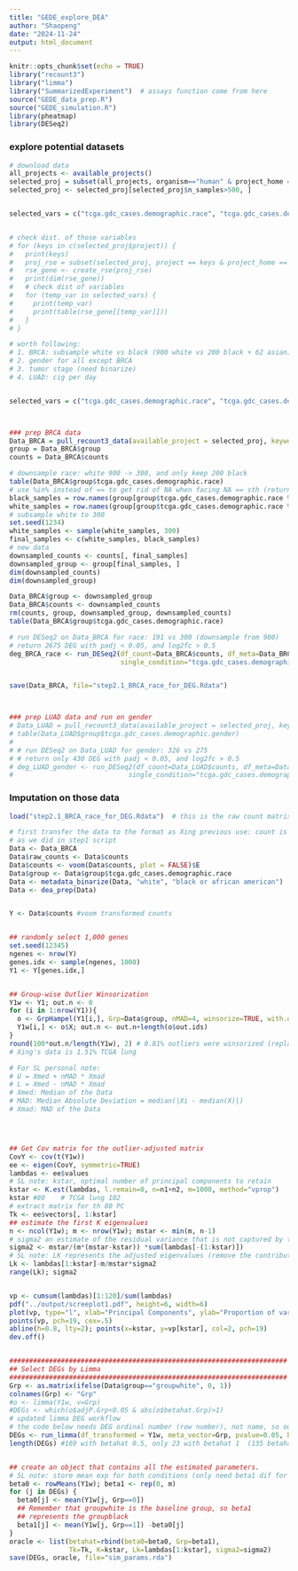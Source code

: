 ```yaml
---
title: "GEDE_explore_DEA"
author: "Shaopeng"
date: "2024-11-24"
output: html_document
---
```


```r
knitr::opts_chunk$set(echo = TRUE)
library("recount3")
library("limma")
library("SummarizedExperiment")  # assays function come from here
source("GEDE_data_prep.R")
source("GEDE_simulation.R")
library(pheatmap)
library(DESeq2)
```



### explore potential datasets
```r
# download data
all_projects <- available_projects()
selected_proj = subset(all_projects, organism=="human" & project_home == "data_sources/tcga")
selected_proj <- selected_proj[selected_proj$n_samples>500, ]


selected_vars = c("tcga.gdc_cases.demographic.race", "tcga.gdc_cases.demographic.gender", "tcga.gdc_cases.diagnoses.tumor_stage", "tcga.gdc_cases.exposures.cigarettes_per_day")


# check dist. of those variables
# for (keys in c(selected_proj$project)) {
#   print(keys)
#   proj_rse = subset(selected_proj, project == keys & project_home == "data_sources/tcga")
#   rse_gene <- create_rse(proj_rse)
#   print(dim(rse_gene))
#   # check dist of variables
#   for (temp_var in selected_vars) {
#     print(temp_var)
#     print(table(rse_gene[[temp_var]]))
#   }
# }

# worth following:
# 1. BRCA: subsample white vs black (900 white vs 200 black + 62 asian)
# 2. gender for all except BRCA
# 3. tumor stage (need binarize)
# 4. LUAD: cig per day


selected_vars = c("tcga.gdc_cases.demographic.race", "tcga.gdc_cases.demographic.gender", "tcga.gdc_cases.diagnoses.tumor_stage", "tcga.gdc_cases.exposures.cigarettes_per_day")



### prep BRCA data
Data_BRCA = pull_recount3_data(available_project = selected_proj, keyword="BRCA", group_vector = selected_vars)
group = Data_BRCA$group
counts = Data_BRCA$counts

# downsample race: white 900 -> 300, and only keep 200 black
table(Data_BRCA$group$tcga.gdc_cases.demographic.race)
# use %in% instead of == to get rid of NA when facing NA == sth (returns NA)
black_samples = row.names(group[group$tcga.gdc_cases.demographic.race %in% c("black or african american"), ])
white_samples = row.names(group[group$tcga.gdc_cases.demographic.race %in% c("white"), ])
# subsample white to 300
set.seed(1234)
white_samples <- sample(white_samples, 300)
final_samples <- c(white_samples, black_samples)
# new data
downsampled_counts <- counts[, final_samples]
downsampled_group <- group[final_samples, ]
dim(downsampled_counts)
dim(downsampled_group)

Data_BRCA$group <- downsampled_group
Data_BRCA$counts <- downsampled_counts
rm(counts, group, downsampled_group, downsampled_counts)
table(Data_BRCA$group$tcga.gdc_cases.demographic.race)

# run DESeq2 on Data_BRCA for race: 191 vs 300 (downsample from 900)
# return 2675 DEG with padj < 0.05, and log2fc > 0.5
deg_BRCA_race <- run_DESeq2(df_count=Data_BRCA$counts, df_meta=Data_BRCA$group, 
                            single_condition="tcga.gdc_cases.demographic.race")


save(Data_BRCA, file="step2.1_BRCA_race_for_DEG.Rdata")



### prep LUAD data and run on gender
# Data_LUAD = pull_recount3_data(available_project = selected_proj, keyword="LUAD", group_vector = selected_vars)
# table(Data_LUAD$group$tcga.gdc_cases.demographic.gender)
# 
# # run DESeq2 on Data_LUAD for gender: 326 vs 275 
# # return only 430 DEG with padj < 0.05, and log2fc > 0.5
# deg_LUAD_gender <- run_DESeq2(df_count=Data_LUAD$counts, df_meta=Data_LUAD$group, 
#                             single_condition="tcga.gdc_cases.demographic.gender")

```



### Imputation on those data
```r
load("step2.1_BRCA_race_for_DEG.Rdata")  # this is the raw count matrix (transformed from recount3 matrix)

# first transfer the data to the format as Xing previous use: count is voom transformed and group is a vector of variables 
# as we did in step1 script
Data <- Data_BRCA
Data$raw_counts <- Data$counts
Data$counts <- voom(Data$counts, plot = FALSE)$E
Data$group <- Data$group$tcga.gdc_cases.demographic.race
Data <- metadata_binarize(Data, "white", "black or african american")
Data <- dea_prep(Data)


Y <- Data$counts #voom transformed counts


## randomly select 1,000 genes
set.seed(12345)
ngenes <- nrow(Y)
genes.idx <- sample(ngenes, 1000)
Y1 <- Y[genes.idx,]


## Group-wise Outlier Winsorization
Y1w <- Y1; out.n <- 0
for (i in 1:nrow(Y1)){
  o <- GrpHampel(Y1[i,], Grp=Data$group, nMAD=4, winsorize=TRUE, with.out.ids=TRUE)
  Y1w[i,] <- o$X; out.n <- out.n+length(o$out.ids)
}
round(100*out.n/length(Y1w), 2) # 0.81% outliers were winsorized (replace extrame values by the boundary L and U)
# Xing's data is 1.51% TCGA lung

# For SL personal note: 
# U = Xmed + nMAD * Xmad
# L = Xmed - nMAD * Xmad
# Xmed: Median of the Data
# MAD: Median Absolute Deviation = median(|Xi - median(X)|)
# Xmad: MAD of the Data




## Get Cov matrix for the outlier-adjusted matrix
CovY <- cov(t(Y1w))
ee <- eigen(CovY, symmetric=TRUE)
lambdas <- ee$values
# SL note: kstar, optimal number of principal components to retain 
kstar <- K.est(lambdas, l.remain=0, n=n1+n2, m=1000, method="vprop")  
kstar #80    # TCGA lung 102
# extract matrix for th 80 PC
Tk <- ee$vectors[, 1:kstar]
## estimate the first K eigenvalues
n <- ncol(Y1w); m <- nrow(Y1w); mstar <- min(m, n-1)
# sigma2 an estimate of the residual variance that is not captured by the first kstar principal components.
sigma2 <- mstar/(m*(mstar-kstar)) *sum(lambdas[-(1:kstar)])
# SL note: LK represents the adjusted eigenvalues (remove the contribution of the residual variance sigma2)
Lk <- lambdas[1:kstar]-m/mstar*sigma2
range(Lk); sigma2


vp <- cumsum(lambdas)[1:120]/sum(lambdas)
pdf("../output/screeplot1.pdf", height=6, width=6)
plot(vp, type="l", xlab="Principal Components", ylab="Proportion of variance explained")
points(vp, pch=19, cex=.5)
abline(h=0.8, lty=2); points(x=kstar, y=vp[kstar], col=2, pch=19)
dev.off()


######################################################################
## Select DEGs by Limma
######################################################################
Grp <- as.matrix(ifelse(Data$group=="groupwhite", 0, 1))
colnames(Grp) <- "Grp"
#o <- limma(Y1w, v=Grp)
#DEGs <- which(o$adjP.Grp<0.05 & abs(o$betahat.Grp)>1)
# updated limma DEG workflow
# the code below needs DEG ordinal number (row number), not name, so output numbers here
DEGs <- run_limma(df_transformed = Y1w, meta_vector=Grp, pvalue=0.05, betahat=0.5)
length(DEGs) #169 with betahat 0.5, only 23 with betahat 1  (135 betahat 1 for lung)


## create an object that contains all the estimated parameters. 
# SL note: store mean exp for both conditions (only need beta1 dif for DEGs)
beta0 <- rowMeans(Y1w); beta1 <- rep(0, m)
for (j in DEGs) {
  beta0[j] <- mean(Y1w[j, Grp==0])
  ## Remember that groupwhite is the baseline group, so beta1
  ## represents the groupblack
  beta1[j] <- mean(Y1w[j, Grp==1]) -beta0[j]
}
oracle <- list(betahat=rbind(beta0=beta0, Grp=beta1),
               Tk=Tk, K=kstar, Lk=lambdas[1:kstar], sigma2=sigma2)
save(DEGs, oracle, file="sim_params.rda")

```



```r


```